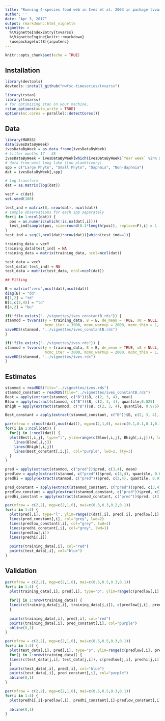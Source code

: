 ```yaml
---
title: "Running 4-species food web in Ives et al. 2003 in package tvvarss"
author: ''
date: "Apr 3, 2017"
output: rmarkdown::html_vignette
vignette: >
  %\VignetteIndexEntry{tvvarss}
  %\VignetteEngine{knitr::rmarkdown}
  \usepackage[utf8]{inputenc}
---
```


```r
knitr::opts_chunk$set(echo = TRUE)
```

## Installation

```r
library(devtools)
devtools::install_github("nwfsc-timeseries/tvvarss")
```

```r
library(rstan)
library(tvvarss)
# for optimizing stan on your machine,
rstan_options(auto_write = TRUE)
options(mc.cores = parallel::detectCores())
```

## Data

```r
library(MARSS)
data(ivesDataByWeek)
ivesDataByWeek = as.data.frame(ivesDataByWeek)
# filter months 17 - 38
ivesDataByWeek = ivesDataByWeek[which(ivesDataByWeek$`Year week` %in% seq(17,37)),]
# data from west long lake (low planktivory)
spp = c("Large Phyto", "Small Phyto", "Daphnia", "Non-daphnia")
dat = ivesDataByWeek[,spp]

# log transform
dat = as.matrix(log(dat))
```

```r
vecY = c(dat)
set.seed(100)

test_ind = matrix(0, nrow(dat), ncol(dat))
# sample observations for each spp separately
for(i in 1:ncol(dat)) {
  pos = as.numeric(which(!is.na(dat[,i])))
  test_ind[sample(pos, size=round(0.1*length(pos)), replace=F),i] = 1
}
test_ind = seq(1,ncol(dat)*nrow(dat))[which(test_ind==1)]

training_data = vecY
training_data[test_ind] = NA
training_data = matrix(training_data, ncol=ncol(dat))

test_data = vecY
test_data[-test_ind] = NA
test_data = matrix(test_data, ncol=ncol(dat))
```


```r
## Fitting

B = matrix("zero",ncol(dat),ncol(dat))
diag(B) = "dd"
B[1,2] = "td"
B[2,c(3,4)] = "td"
B[4,2] = "bu"
```

```r
if(!file.exists("../vignettes/ives_constantB.rds")) {
stanmod = tvvarss(y = training_data, B = B, de_mean = TRUE, x0 = NULL, shared_q = NULL, shared_r = NULL,
                  mcmc_iter = 3000, mcmc_warmup = 2000, mcmc_thin = 1, mcmc_chain = 3, dynamicB=FALSE)
saveRDS(stanmod, "../vignettes/ives_constantB.rds")
}

if(!file.exists("../vignettes/ives.rds")) {
stanmod = tvvarss(y = training_data, B = B, de_mean = TRUE, x0 = NULL, shared_q = NULL, shared_r = NULL,
                  mcmc_iter = 3000, mcmc_warmup = 2000, mcmc_thin = 1, mcmc_chain = 3)
saveRDS(stanmod, "../vignettes/ives.rds")
}
```

## Estimates

```r
stanmod = readRDS(file="../vignettes/ives.rds")
stanmod_constant = readRDS(file="../vignettes/ives_constantB.rds")
Best = apply(extract(stanmod, c("B"))$B, c(2, 3, 4), mean)
Blow = apply(extract(stanmod, c("B"))$B, c(2, 3, 4), quantile,0.025)
Bhigh = apply(extract(stanmod, c("B"))$B, c(2, 3, 4), quantile, 0.975)

Best_constant = apply(extract(stanmod_constant, c("B"))$B, c(2, 3, 4), mean)

par(mfrow = c(ncol(dat),ncol(dat)), mgp=c(2,1,0), mai=c(0.1,0.1,0.1,0.1))
for(i in 1:ncol(dat)) {
  for(j in 1:ncol(dat)) {
  plot(Best[,i,j], type="l", ylim=range(c(Blow[,i,j], Bhigh[,i,j])), lwd=3)
    lines(Blow[,i,j])
    lines(Bhigh[,i,j])
    lines(Best_constant[,i,j], col="purple", lwd=2, lty=3)
  }
}
```
 
\break

```r
pred = apply(extract(stanmod, c("pred"))$pred, c(3,4), mean)
predlow = apply(extract(stanmod, c("pred"))$pred, c(3,4), quantile, 0.025)
predhi = apply(extract(stanmod, c("pred"))$pred, c(3,4), quantile, 0.975)

pred_constant = apply(extract(stanmod_constant, c("pred"))$pred, c(3,4), mean)
predlow_constant = apply(extract(stanmod_constant, c("pred"))$pred, c(3,4), quantile, 0.025)
predhi_constant = apply(extract(stanmod_constant, c("pred"))$pred, c(3,4), quantile, 0.975)

par(mfrow = c(2,2), mgp=c(2,1,0), mai=c(0.3,0.3,0.2,0.1))
for(i in 1:4) {
  plot(pred[,i], type="l", ylim=range(c(dat[,i], pred[,i], predlow[,i], predhi[,i]), na.rm=T), lwd=2, main = spp[i])
  lines(pred_constant[,i], col="grey", lwd=2)
  lines(predlow_constant[,i], col="grey", lwd=1)
  lines(predhi_constant[,i], col="grey", lwd=1)  
  lines(predlow[,i])
  lines(predhi[,i])  
  
  points(training_data[,i], col="red")
  points(test_data[,i], col="blue")
}
```

\break  

## Validation

```r
par(mfrow = c(2,2), mgp=c(2,1,0), mai=c(0.5,0.5,0.3,0.1))
for(i in 1:4) {
  plot(training_data[,i], pred[,i], type="p", ylim=range(c(predlow[,i], pred[,i], predhi[,i]), na.rm=T), ylab="Predicted", xlab="Observed",col="white", main=spp[i])
  
  for(j in 1:nrow(training_data)) {
  lines(c(training_data[j,i], training_data[j,i]), c(predlow[j,i], predhi[j,i]), col="grey")
  }
  
  points(training_data[,i], pred[,i], col="red")
  points(training_data[,i], pred_constant[,i], col="purple")
  abline(0,1)
}
```


```r

par(mfrow = c(2,2), mgp=c(2,1,0), mai=c(0.5,0.5,0.3,0.1))
for(i in 1:4) {
  plot(test_data[,i], pred[,i], type="p", ylim=range(c(predlow[,i], pred[,i], predhi[,i]), na.rm=T), ylab="Predicted", xlab="Observed",col="white", main=spp[i])
  for(j in 1:nrow(training_data)) {
  lines(c(test_data[j,i], test_data[j,i]), c(predlow[j,i], predhi[j,i]), col="grey")
  }
  points(test_data[,i], pred[,i], col="blue")
  points(test_data[,i], pred_constant[,i], col="purple")
  abline(0,1)
}
```


```r

par(mfrow = c(2,2), mgp=c(2,1,0), mai=c(0.5,0.5,0.3,0.1))
for(i in 1:4) {
  plot(predhi[,i]-predlow[,i], predhi_constant[,i]-predlow_constant[,i], type="p", xlab="Dynamic B", ylab="Static B", main=spp[i])
  
  abline(0,1)
}
```
